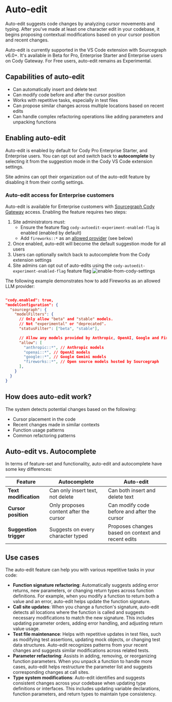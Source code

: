 # Auto-edit

<p className="subtitle">Auto-edit suggests code changes by analyzing cursor movements and typing. After you've made at least one character edit in your codebase, it begins proposing contextual modifications based on your cursor position and recent changes.</p>

<Callout type="info">Auto-edit is currently supported in the VS Code extension with Sourcegraph v6.0+. It's available in Beta for Pro, Enterprise Starter and Enterprise users on Cody Gateway. For Free users, auto-edit remains as Experimental.</Callout>

## Capabilities of auto-edit

- Can automatically insert and delete text
- Can modify code before and after the cursor position
- Works with repetitive tasks, especially in test files
- Can propose similar changes across multiple locations based on recent edits
- Can handle complex refactoring operations like adding parameters and unpacking functions

## Enabling auto-edit

Auto-edit is enabled by default for Cody Pro Enterprise Starter, and Enterprise users. You can opt out and switch back to **autocomplete** by selecting it from the suggestion mode in the Cody VS Code extension settings.

Site admins can opt their organization out of the auto-edit feature by disabling it from their config settings.

### Auto-edit access for Enterprise customers

Auto-edit is available for Enterprise customers with [Sourcegraph Cody Gateway](/cody/core-concepts/cody-gateway#sourcegraph-cody-gateway) access. Enabling the feature requires two steps:

1. Site administrators must:
   - Ensure the feature flag `cody-autoedit-experiment-enabled-flag` is enabled (enabled by default)
   - Add `fireworks::*` as an [allowed provider](https://sourcegraph.com/docs/cody/enterprise/model-configuration#model-filters) (see below)
2. Once enabled, auto-edit will become the default suggestion mode for all users
3. Users can optionally switch back to autocomplete from the Cody extension settings
4. Site admins can opt out of auto-edits using the `cody-autoedit-experiment-enabled-flag` feature flag
![enable-from-cody-settings](https://storage.googleapis.com/sourcegraph-assets/Docs/enable-auto-edit-from-settings.jpg)

The following example demonstrates how to add Fireworks as an allowed LLM provider:

```json

"cody.enabled": true,
"modelConfiguration": {
  "sourcegraph": {
    "modelFilters": {
      // Only allow "beta" and "stable" models.
      // Not "experimental" or "deprecated".
      "statusFilter": ["beta", "stable"],

      // Allow any models provided by Anthropic, OpenAI, Google and Fireworks.
      "allow": [
        "anthropic::*", // Anthropic models
        "openai::*", // OpenAI models
        "google::*", // Google Gemini models
        "fireworks::*", // Open source models hosted by Sourcegraph
      ],
    }
  }
}
```

## How does auto-edit work?

The system detects potential changes based on the following:

- Cursor placement in the code
- Recent changes made in similar contexts
- Function usage patterns
- Common refactoring patterns

## Auto-edit vs. Autocomplete

In terms of feature-set and functionality, auto-edit and autocomplete have some key differences:

|      **Feature**       |            **Autocomplete**            |                   **Auto-edit**                    |
| ---------------------- | -------------------------------------- | -------------------------------------------------- |
| **Text modification**  | Can only insert text, not delete       | Can both insert and delete text                    |
| **Cursor position**    | Only proposes content after the cursor | Can modify code before and after the cursor        |
| **Suggestion trigger** | Suggests on every character typed      | Proposes changes based on context and recent edits |

## Use cases

The auto-edit feature can help you with various repetitive tasks in your code:

- **Function signature refactoring**: Automatically suggests adding error returns, new parameters, or changing return types across function definitions. For example, when you modify a function to return both a value and an error, auto-edit helps update the function signature.
- **Call site updates**: When you change a function's signature, auto-edit detects all locations where the function is called and suggests necessary modifications to match the new signature. This includes updating parameter orders, adding error handling, and adjusting return value usage.
- **Test file maintenance**: Helps with repetitive updates in test files, such as modifying test assertions, updating mock objects, or changing test data structures. Auto-edit recognizes patterns from your recent changes and suggests similar modifications across related tests.
- **Parameter refactoring**: Assists in adding, removing, or reorganizing function parameters. When you unpack a function to handle more cases, auto-edit helps restructure the parameter list and suggests corresponding changes at call sites.
- **Type system modifications**: Auto-edit identifies and suggests consistent changes across your codebase when updating type definitions or interfaces. This includes updating variable declarations, function parameters, and return types to maintain type consistency.
